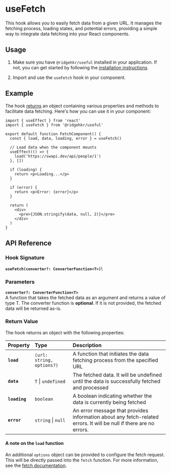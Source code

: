
# useFetch

This hook allows you to easily fetch data from a given URL. It manages the fetching process, loading states, and potential errors, providing a simple way to integrate data fetching into your React components.

## Usage

1. Make sure you have `@ridgehkr/useful` installed in your application. If not, you can get started by following the [installation instructions](/#getting-started).

2. Import and use the `useFetch` hook in your component.

## Example

The hook [returns](#api) an object containing various properties and methods to facilitate data fetching. Here's how you can use it in your component:

```tsx
import { useEffect } from 'react'
import { useFetch } from '@ridgehkr/useful'

export default function FetchComponent() {
  const { load, data, loading, error } = useFetch()

  // Load data when the component mounts
  useEffect(() => {
    load('https://swapi.dev/api/people/1')
  }, [])

  if (loading) {
    return <p>Loading...</p>
  }

  if (error) {
    return <p>Error: {error}</p>
  }

  return (
    <div>
      <pre>{JSON.stringify(data, null, 2)}</pre>
    </div>
  )
}
```

## API Reference

### Hook Signature

**`useFetch(converter?: ConverterFunction<T>)`**\

### Parameters

**`converter?: ConverterFunction<T>`**\
A function that takes the fetched data as an argument and returns a value of type T. The converter function is **optional**. If it is not provided, the fetched data will be returned as-is.

### Return Value

The hook returns an object with the following properties:

| Property      | Type                      | Description                                                                                                        |
| :------------ | :------------------------ | :----------------------------------------------------------------------------------------------------------------- |
| **`load`**    | `(url: string, options?)` | A function that initiates the data fetching process from the specified URL                                         |
| **`data`**    | `T` \| `undefined`        | The fetched data. It will be undefined until the data is successfully fetched and processed                        |
| **`loading`** | `boolean`                 | A boolean indicating whether the data is currently being fetched                                                   |
| **`error`**   | `string` \| `null`        | An error message that provides information about any fetch-related errors. It will be null if there are no errors. |

#### A note on the `load` function

An additional `options` object can be provided to configure the fetch request. This will be directly passed into the `fetch` function. For more information, see the [fetch documentation](https://developer.mozilla.org/en-US/docs/Web/API/fetch#options).
